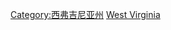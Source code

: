 {{Commonscat|Transport in West Virginia}}

[[Category:西弗吉尼亚州|Category:西弗吉尼亚州]]
[[Category:美國各州交通|West Virginia]]